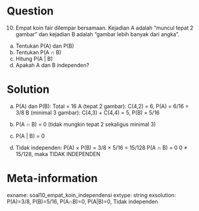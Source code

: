 Question
========
(10) Empat koin fair dilempar bersamaan. Kejadian A adalah "muncul tepat 2 gambar" dan kejadian B adalah "gambar lebih banyak dari angka".
a) Tentukan P(A) dan P(B)
b) Tentukan P(A ∩ B)
c) Hitung P(A | B)
d) Apakah A dan B independen?

Solution
========
a) P(A) dan P(B):
Total = 16
A (tepat 2 gambar): C(4,2) = 6, P(A) = 6/16 = 3/8
B (minimal 3 gambar): C(4,3) + C(4,4) = 5, P(B) = 5/16

b) P(A ∩ B) = 0 (tidak mungkin tepat 2 sekaligus minimal 3)

c) P(A | B) = 0

d) Tidak independen:
P(A) × P(B) = 3/8 × 5/16 = 15/128
P(A ∩ B) = 0
0 ≠ 15/128, maka TIDAK INDEPENDEN

Meta-information
================
exname: soal10_empat_koin_independensi
extype: string
exsolution: P(A)=3/8, P(B)=5/16, P(A∩B)=0, P(A|B)=0, Tidak independen

